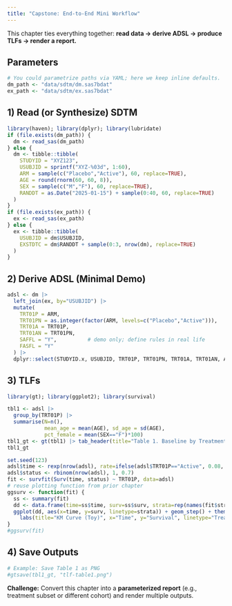 ```yaml
---
title: "Capstone: End-to-End Mini Workflow"
---
```


This chapter ties everything together: **read data → derive ADSL → produce TLFs → render a report.**

## Parameters
```r
# You could parametrize paths via YAML; here we keep inline defaults.
dm_path <- "data/sdtm/dm.sas7bdat"
ex_path <- "data/sdtm/ex.sas7bdat"
```

## 1) Read (or Synthesize) SDTM
```r
library(haven); library(dplyr); library(lubridate)
if (file.exists(dm_path)) {
  dm <- read_sas(dm_path)
} else {
  dm <- tibble::tibble(
    STUDYID = "XYZ123",
    USUBJID = sprintf("XYZ-%03d", 1:60),
    ARM = sample(c("Placebo","Active"), 60, replace=TRUE),
    AGE = round(rnorm(60, 60, 8)),
    SEX = sample(c("M","F"), 60, replace=TRUE),
    RANDDT = as.Date("2025-01-15") + sample(0:40, 60, replace=TRUE)
  )
}
if (file.exists(ex_path)) {
  ex <- read_sas(ex_path)
} else {
  ex <- tibble::tibble(
    USUBJID = dm$USUBJID,
    EXSTDTC = dm$RANDDT + sample(0:3, nrow(dm), replace=TRUE)
  )
}
```

## 2) Derive ADSL (Minimal Demo)
```r
adsl <- dm |>
  left_join(ex, by="USUBJID") |>
  mutate(
    TRT01P = ARM,
    TRT01PN = as.integer(factor(ARM, levels=c("Placebo","Active"))),
    TRT01A = TRT01P,
    TRT01AN = TRT01PN,
    SAFFL = "Y",          # demo only; define rules in real life
    FASFL = "Y"
  ) |>
  dplyr::select(STUDYID.x, USUBJID, TRT01P, TRT01PN, TRT01A, TRT01AN, AGE, SEX, EXSTDTC, SAFFL, FASFL)
```

## 3) TLFs
```r
library(gt); library(ggplot2); library(survival)

tbl1 <- adsl |>
  group_by(TRT01P) |>
  summarise(N=n(),
            mean_age = mean(AGE), sd_age = sd(AGE),
            pct_female = mean(SEX=="F")*100)
tbl1_gt <- gt(tbl1) |> tab_header(title="Table 1. Baseline by Treatment")
tbl1_gt
```

```r
set.seed(123)
adsl$time <- rexp(nrow(adsl), rate=ifelse(adsl$TRT01P=="Active", 0.08, 0.1))
adsl$status <- rbinom(nrow(adsl), 1, 0.7)
fit <- survfit(Surv(time, status) ~ TRT01P, data=adsl)
# reuse plotting function from prior chapter
ggsurv <- function(fit) {
  ss <- summary(fit)
  dd <- data.frame(time=ss$time, surv=ss$surv, strata=rep(names(fit$strata), fit$strata))
  ggplot(dd, aes(x=time, y=surv, linetype=strata)) + geom_step() + theme_minimal() +
    labs(title="KM Curve (Toy)", x="Time", y="Survival", linetype="Treatment")
}
#ggsurv(fit)
```

## 4) Save Outputs
```r
# Example: Save Table 1 as PNG
#gtsave(tbl1_gt, "tlf-table1.png")
```

**Challenge:** Convert this chapter into a **parameterized report** (e.g., treatment subset or different cohort) and render multiple outputs.
